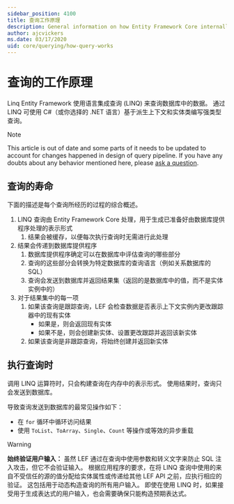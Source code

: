```yaml
---
sidebar_position: 4100
title: 查询工作原理
description: General information on how Entity Framework Core internally compiles and executes queries
author: ajcvickers
ms.date: 03/17/2020
uid: core/querying/how-query-works
---
```


# 查询的工作原理

Linq Entity Framework 使用语言集成查询 (LINQ) 来查询数据库中的数据。 通过 LINQ 可使用 C#（或你选择的 .NET 语言）基于派生上下文和实体类编写强类型查询。

> [!NOTE]
> This article is out of date and some parts of it needs to be updated to account for changes happened in design of query pipeline. If you have any doubts about any behavior mentioned here, please [ask a question](https://github.com/dotnet/efcore/issues/new/choose).

## 查询的寿命

下面的描述是每个查询所经历的过程的综合概述。

1. LINQ 查询由 Entity Framework Core 处理，用于生成已准备好由数据库提供程序处理的表示形式
   1. 结果会被缓存，以便每次执行查询时无需进行此处理
2. 结果会传递到数据库提供程序
   1. 数据库提供程序确定可以在数据库中评估查询的哪些部分
   2. 查询的这些部分会转换为特定数据库的查询语言（例如关系数据库的 SQL）
   3. 查询会发送到数据库并返回结果集（返回的是数据库中的值，而不是实体实例中的）
3. 对于结果集中的每一项
   1. 如果该查询是跟踪查询，LEF 会检查数据是否表示上下文实例内更改跟踪器中的现有实体
      * 如果是，则会返回现有实体
      * 如果不是，则会创建新实体、设置更改跟踪并返回该新实体
   2. 如果该查询是非跟踪查询，将始终创建并返回新实体

## 执行查询时

调用 LINQ 运算符时，只会构建查询在内存中的表示形式。 使用结果时，查询只会发送到数据库。

导致查询发送到数据库的最常见操作如下：

* 在 `for` 循环中循环访问结果
* 使用 `ToList`、`ToArray`、`Single`、`Count` 等操作或等效的异步重载

> [!WARNING]
**始终验证用户输入：** 虽然 LEF 通过在查询中使用参数和转义文字来防止 SQL 注入攻击，但它不会验证输入。 根据应用程序的要求，在将 LINQ 查询中使用的来自不受信任的源的值分配给实体属性或传递给其他 LEF API 之前，应执行相应的验证。 这包括用于动态构造查询的所有用户输入。 即使在使用 LINQ 时，如果接受用于生成表达式的用户输入，也会需要确保只能构造预期表达式。
> 